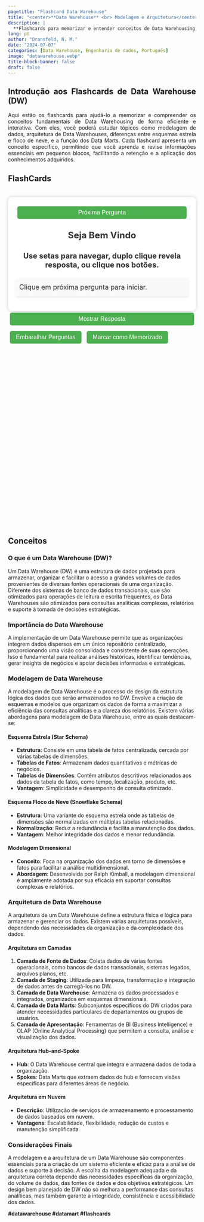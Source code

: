 ```yaml
---
pagetitle: "Flashcard Data Warehouse"
title: "<center>**Data Warehouse** <br> Modelagem e Arquitetura</center>"
description: |
  **Flashcards para memorizar e entender conceitos de Data Warehousing, abordando modelagem de dados, arquitetura, esquemas e a função dos Data Marts.**
lang: pt
author: "Dransfeld, N. M."
date: "2024-07-07"
categories: [Data Warehouse, Engenharia de dados, Português]
image: "datawarehouse.webp"
title-block-banner: false
draft: false
---
```


::: {style="text-align: justify"}
## Introdução aos Flashcards de Data Warehouse (DW)

Aqui estão os flashcards para ajudá-lo a memorizar e compreender os conceitos fundamentais de Data Warehousing de forma eficiente e interativa. Com eles, você poderá estudar tópicos como modelagem de dados, arquitetura de Data Warehouses, diferenças entre esquemas estrela e floco de neve, e a função dos Data Marts. Cada flashcard apresenta um conceito específico, permitindo que você aprenda e revise informações essenciais em pequenos blocos, facilitando a retenção e a aplicação dos conhecimentos adquiridos.

:::

::: panel-tabset
## FlashCards

::: {style="height:900px;"}
```{=HTML}
<!DOCTYPE html>
<html lang="pt-br">
<head>
  <meta charset="UTF-8">
  <meta name="viewport" content="width=device-width, initial-scale=1.0">
  <title>Flash Cards nion</title>
  <style>
    /* Estilos Padrões (Desktop) */

    /* Estilos para a marca d'água */
    .nm-watermark {
      position: fixed;
      bottom: 10px;
      right: 10px;
      font-size: 12px;
      color: grey;
      z-index: 1000;
    }

    .nm-spacer {
      height: 20px; /* Ajuste a altura para aumentar ou diminuir o espaço */
    }

    .nm-container {
      margin-top: 0 auto; /* Margem superior de 500px */
      width: 760px; /* Largura fixa do container */
      margin-left: auto; /* Margem esquerda automática para centralizar */
      margin-right: auto; /* Margem direita automática para centralizar */
      padding: 20px; /* Padding interno */
      background-color: #fff; /* Cor de fundo */
      box-shadow: 0 0 10px rgba(0,0,0,0.2); /* Sombra do box */
    }

    .nm-buttons-container {
      display: flex;
      flex-direction: column;
    }

    .nm-button {
      padding: 8px 16px; /* Diminuído de 10px 20px para 8px 16px */
      font-size: 10px; /* Diminuído de 16px para 14px */
      background-color: #4CAF50;
      color: #fff;
      border: none;
      border-radius: 5px;
      font-size: 16px;
      cursor: pointer;
      transition: background-color 0.3s ease;
      flex: 1 1 auto; /* Permite que o botão cresça e ocupe espaço igual */
      margin: 5px; /* Espaçamento entre os botões */
    }

    .nm-big-button {
      font-size: 20px; /* Tamanho maior para botões grandes */
    }

    .nm-small-button {
      font-size: 16px; /* Tamanho menor para botões pequenos */
    }

    .nm-card {
      padding: 20px;
      border-radius: 10px;
      box-shadow: 0 0 10px rgba(0,0,0,0.2);
      background-color: #fff;
      text-align: center;
    }

    .nm-question-style {
      font-size: 24px;
      font-weight: bold;
      color: #333;
    }

    .nm-answer-style {
      font-size: 18px; /* Tamanho confortável para leitura */
      color: #333; /* Cor mais escura para melhor contraste */
      line-height: 1.6; /* Espaçamento entre as linhas para melhorar a leitura */
      text-align: justify; /* Alinha o texto justificado para um fluxo uniforme */
      padding: 10px; /* Espaço ao redor do texto */
      border-radius: 5px; /* Bordas suavemente arredondadas para o bloco de texto */
      background-color: #f9f9f9; /* Cor de fundo sutil para destacar a área de resposta */
      box-shadow: 0px 2px 4px rgba(0,0,0,0.1); /* Sombra sutil para profundidade */
      margin-top: 20px; /* Mantém uma distância entre a pergunta e a resposta */
    }

    h1 {
      margin-top: 0;
    }

    .nm-button:hover {
      background-color: #3e8e41;
    }

    /* Espaçamento entre botões */
    .nm-button:not(:last-child) {
      margin-bottom: 10px; /* Ajusta o espaçamento entre os botões */
    }

    /* Estilos para dispositivos móveis (telas menores que 768px) */
    @media screen and (max-width: 768px) {
      .nm-container {
        max-width: 96%; /* Faz o container ocupar 100% da largura */
        padding: 10px; /* Ajusta o padding para dispositivos móveis */
      }

      .nm-card {
        padding: 20px;
      }

      .nm-question-style {
        font-size: 20px;
      }

      .nm-answer-style {
        font-size: 18px;
      }

      .nm-button {
        padding: 16px 18px;
        font-size: 18px;
      }
    }
  </style>
</head>
<body>
  <div class="nm-spacer"></div>
 
    <div class="nm-card" id="card">
      <div class="nm-buttons-container">
        <button class="nm-button" onclick="nextCard()">Próxima Pergunta</button>
      </div>
      <p id="question" class="nm-question-style">Seja Bem Vindo <br> <br> <small>Use setas para navegar, duplo clique revela resposta, ou clique nos botões.</small></p>
      <p id="answer" class="nm-answer-style">Clique em próxima pergunta para iniciar.</p>
      <p id="counter" class="nm-counter-style"></p>
    </div>
    <div class="nm-buttons-container">
      <button class="nm-button" id="answerButton" onclick="showAnswer()">Mostrar Resposta</button>
      <div class="nm-button-row">
        <button class="nm-button" onclick="shuffleCards()">Embaralhar Perguntas</button>
       
        <button class="nm-button custom-button" onclick="markAsMemorized()">Marcar como Memorizado</button>
      </div>
    </div>

  <div class="nm-spacer"></div>


  <script>
   var cards = [{question:"O que é um banco de dados transacional?",answer:"Um banco de dados transacional é projetado para gerenciar transações de rotina em tempo real, como inserções, atualizações e exclusões de dados. Ele é otimizado para operações de leitura e escrita frequentes e rápidas."},
     {question:"O que é um banco de dados analítico?",answer:"Um banco de dados analítico é projetado para análise de dados em larga escala e suporte à tomada de decisões. Ele é otimizado para consultas complexas e agregações de dados, geralmente em grandes volumes."},
     {question:"Quais são as características principais de um banco de dados transacional?",answer:"Características incluem suporte a transações ACID (Atomicidade, Consistência, Isolamento, Durabilidade), alta velocidade de leitura e escrita, e armazenamento de dados em formato de linhas."},
     {question:"Quais são as características principais de um banco de dados analítico?",answer:"Características incluem otimização para consultas complexas e agregações, armazenamento de dados em formato de colunas, e suporte para grandes volumes de dados históricos."},
     {question:"O que significa ACID em bancos de dados transacionais?",answer:"ACID é um conjunto de propriedades que garantem a confiabilidade das transações de banco de dados. Significa Atomicidade, Consistência, Isolamento e Durabilidade."},
     {question:"Qual é a principal diferença entre armazenamento em linhas e armazenamento em colunas?",answer:"No armazenamento em linhas, todos os dados de uma linha são armazenados juntos, facilitando transações de leitura e escrita. No armazenamento em colunas, os dados de cada coluna são armazenados juntos, facilitando a execução de consultas analíticas que acessam poucas colunas mas muitas linhas."},
     {question:"Quando é mais apropriado usar um banco de dados transacional?",answer:"É mais apropriado usar um banco de dados transacional em aplicações que exigem transações frequentes e consistência dos dados, como sistemas de pagamento, e-commerce e sistemas de gerenciamento de estoque."},
     {question:"Quando é mais apropriado usar um banco de dados analítico?",answer:"É mais apropriado usar um banco de dados analítico em aplicações que exigem análise de grandes volumes de dados, como business intelligence, data warehousing e relatórios de desempenho."},
     {question:"Qual é a diferença entre OLTP e OLAP?",answer:"OLTP (Online Transaction Processing) refere-se a sistemas que gerenciam transações de rotina, enquanto OLAP (Online Analytical Processing) refere-se a sistemas que suportam consultas complexas e análise de dados históricos."},
     {question:"Como a estrutura de dados difere entre bancos de dados transacionais e analíticos?",answer:"Bancos de dados transacionais utilizam uma estrutura de tabelas normalizadas para evitar redundância e garantir a integridade dos dados, enquanto bancos de dados analíticos utilizam tabelas desnormalizadas ou modelos de estrela para otimizar consultas e agregações."},
     {question:"O que é um Data Warehouse?",answer:"Um data warehouse é um tipo de sistema de gerenciamento de dados projetado para ativar e fornecer suporte às atividades de business intelligence (BI), especialmente a análise avançada. Os data warehouses destinam-se exclusivamente a realizar consultas e análises avançadas e geralmente contêm grandes quantidades de dados históricos. Os dados em um data warehouse geralmente são derivados de uma ampla variedade de fontes, como arquivos de log de aplicativos e aplicativos de transações."},
     {question:"Cite exemplos de Bancos de Dados Transacionais (OLTP)",answer:"MySQL:  Um dos sistemas de gerenciamento de banco de dados relacionais (RDBMS) mais populares, usado amplamente em aplicações web e empresariais para gerenciamento de transações em tempo real.<br><br>PostgreSQL: Um RDBMS avançado e de código aberto que oferece suporte a operações transacionais complexas, com forte ênfase em extensibilidade e conformidade com padrões SQL.<br><br>Oracle Database: Um RDBMS robusto usado em grandes empresas para gerenciamento de transações críticas e de alto desempenho. Oferece recursos avançados de segurança e recuperação de desastres.<br><br>Microsoft SQL Server: Um RDBMS da Microsoft com forte integração com o ecossistema Windows e ferramentas empresariais. Suporta transações ACID e é amplamente usado em ambientes corporativos.<br><br>IBM Db2: Um RDBMS da IBM que oferece alta disponibilidade, escalabilidade e suporte a transações complexas, frequentemente usado em grandes corporações e setores financeiros.<br><br>SQLite: Um banco de dados embutido, leve e de código aberto, amplamente usado em dispositivos móveis, aplicativos de desktop e aplicações onde a simplicidade e o desempenho são essenciais."},
     {question:"Quais são os principais desafios de gerenciamento de um banco de dados analítico?",answer:"Desafios incluem integração de dados de múltiplas fontes, otimização de consultas complexas, manutenção de grandes volumes de dados históricos, e escalabilidade para análises em larga escala."},
     {question:"Como a performance é otimizada em bancos de dados transacionais?",answer:"A performance é otimizada através do uso de índices, partições, transações ACID, e mecanismos de controle de concorrência, como bloqueios e versionamento de registros."},
     {question:"Qual é o papel dos índices em bancos de dados transacionais?",answer:"Os índices em bancos de dados transacionais são usados para acelerar a busca e recuperação de registros, melhorando a performance das consultas."},
     {question:"O que é ETL e qual é sua importância em bancos de dados analíticos?",answer:"ETL (Extract, Transform, Load) é o processo de extração de dados de diversas fontes, transformação dos dados para um formato adequado, e carregamento dos dados em um Data Warehouse ou banco de dados analítico. É crucial para integrar e preparar dados para análise."},
     {question:"Como bancos de dados transacionais e analíticos podem coexistir em uma organização?",answer:"Bancos de dados transacionais e analíticos podem coexistir através da separação de cargas de trabalho, onde os dados transacionais são periodicamente transferidos para um banco de dados analítico ou Data Warehouse para análise e relatórios."},
     {question:"Quais são alguns exemplos de sistemas de bancos de dados transacionais e analíticos?",answer:"Exemplos de bancos de dados transacionais incluem MySQL, PostgreSQL, Oracle Database e Microsoft SQL Server. Exemplos de bancos de dados analíticos incluem Amazon Redshift, Google BigQuery, Apache Hive e Snowflake."},
     {question:"O que é um Data Mart?",answer:"Um Data Mart é um subconjunto especializado de um Data Warehouse, focado em um tema específico, departamento ou área de negócio, como vendas, finanças ou marketing."},
     {question:"Qual é a diferença entre um Data Mart e um Data Warehouse?",answer:"Um Data Warehouse é um repositório centralizado que integra dados de múltiplas fontes para análise e relatórios em toda a organização. Um Data Mart é uma versão menor e mais focada de um Data Warehouse, destinada a atender necessidades específicas de um departamento ou área de negócio."},
     {question:"Quais são os tipos de Data Mart?",answer:"Existem dois tipos principais de Data Mart:<br>Dependente: Extraído diretamente de um Data Warehouse central.<br>Independente: Construído diretamente a partir de fontes de dados operacionais, sem depender de um Data Warehouse central."},
     {question:"O que é um esquema estrela?",answer:"Um esquema estrela é um tipo de modelagem de dados usado em Data Marts e Data Warehouses, onde um fato central é conectado a múltiplas tabelas de dimensão. Ele é chamado de estrela devido ao formato resultante."},
     {question:"O que é um esquema floco de neve?",answer:"Um esquema floco de neve é uma variante do esquema estrela, onde as tabelas de dimensão são normalizadas em várias tabelas relacionadas, criando uma estrutura semelhante a um floco de neve."},
     {question:"Quais são os componentes principais de um Data Mart?",answer:"Componentes principais incluem:<br>- Tabelas de fatos.<br>- Tabelas de dimensões.<br>- Processo de ETL.<br>- Ferramentas de BI e visualização de dados."},
     {question:"O que é ETL no contexto de Data Marts?",answer:"ETL (Extract, Transform, Load) é o processo de extração de dados de fontes operacionais, transformação dos dados em um formato adequado para análise e carregamento dos dados no Data Mart."},
     {question:"Quais são os casos de uso comuns para Data Marts?",answer:"Casos de uso incluem:<br>Análise de vendas e marketing.<br>Relatórios financeiros.<br>Análise de desempenho de produtos.<br>Suporte a decisões de operações específicas."},
     {question:"Quais são as ferramentas populares para construir e gerenciar Data Marts?",answer:"Ferramentas populares incluem:<br>Microsoft SQL Server Analysis Services (SSAS)<br>Oracle Database<br>IBM Db2<br>Amazon Redshift<br>Google BigQuery<br>Snowflake"},
     {question:"O que é um Data Mart virtual?",answer:"Definição 01: Um Data Mart virtual é um Data Mart que não armazena fisicamente os dados, mas os acessa e os apresenta em tempo real a partir de várias fontes de dados.<br><br>Definição 02: O Data Mart Virtual é uma abordagem mais flexível e econômica para a criação de Data Marts. Nesse caso, os dados são armazenados no Data Warehouse centralizado, mas são organizados e disponibilizados de forma virtual para atender às necessidades específicas de um departamento ou área de negócio. Essa abordagem evita a duplicação de dados e reduz os custos de armazenamento, pois os dados são acessados de forma virtual, sem a necessidade de criar um ambiente separado para cada Data Mart."},
     {question:"Quais são as etapas principais na criação de um Data Mart?",answer:"As etapas principais incluem:<br>Coleta de requisitos de negócios.<br>Modelagem de dados.<br>Implementação de processos ETL.<br>Desenvolvimento de consultas e relatórios.<br>Teste e validação.<br>Manutenção e atualização contínua."},
     {question:"Como os Data Marts suportam a análise em tempo real?",answer:"Data Marts podem ser configurados para processar e carregar dados em tempo real ou quase em tempo real, usando técnicas de ETL em tempo real e tecnologias de streaming."},
     {question:"Como a performance é otimizada em um Data Mart?",answer:"A performance é otimizada através de:<br>Indexação adequada das tabelas.<br>Desnormalização para reduzir junções complexas.<br>Otimização de consultas.<br>Uso de tecnologias de armazenamento em memória e processamento paralelo."},
     {question:"O que é Mineração de Dados em Data Warehouse?",answer:"Definição 01: Mineração de dados é o processo de descobrir informações em um conjunto de dados, também conhecido como Knowledge Discovery in Databases (KDD). <br><br>Definição 02: Mineração de dados é o processo de descobrir padrões e conhecimento a partir de grandes conjuntos de dados. Em um Data Warehouse, que é um repositório centralizado de dados integrados de várias fontes, a mineração de dados envolve a análise desses dados para extrair informações úteis, padrões ocultos e relacionamentos."},
     {question:"Quais são os principais objetivos da mineração de dados em um Data Warehouse?",answer:"Os principais objetivos incluem a descoberta de padrões significativos, a identificação de tendências e comportamentos, a segmentação de dados, a previsão de eventos futuros e a geração de insights para a tomada de decisões estratégicas."},
     {question:"Como a mineração de dados se diferencia de consultas tradicionais em um Data Warehouse?",answer:"Consultas tradicionais em um Data Warehouse focam em extrair dados específicos baseados em critérios predefinidos. A mineração de dados, por outro lado, busca padrões desconhecidos e não intuitivos nos dados, utilizando técnicas avançadas como algoritmos de aprendizado de máquina."},
     {question:"Quais são os principais passos envolvidos no processo de mineração de dados?",answer:"Os passos principais incluem a coleta e integração de dados, limpeza de dados, seleção de dados relevantes, transformação de dados, aplicação de algoritmos de mineração, interpretação e avaliação dos resultados."},
     {question:"Explique o conceito de Data Mart e sua relação com o Data Warehouse.",answer:"Um Data Mart é um subconjunto de um Data Warehouse, frequentemente segmentado por linha de negócio ou departamento. Ele é projetado para atender necessidades específicas de análise, permitindo um acesso mais rápido e simplificado aos dados relevantes para um grupo específico de usuários."},
     {question:"Quais são as etapas do processo de Descoberta de Conhecimento em Bases de Dados (Knowledge Discovery in Databases KDD)?",answer:"As etapas incluem seleção de dados, pré-processamento, transformação, mineração de dados, interpretação e avaliação dos resultados. Cada etapa é crucial para garantir que os dados sejam corretamente preparados e que os padrões descobertos sejam úteis e precisos."},
     {question:"O que são regras de associação e como elas são aplicadas em mineração de dados?",answer:"Regras de associação identificam relações frequentes entre conjuntos de itens nos dados. São usadas, por exemplo, na análise de cesta de mercado para descobrir quais produtos são frequentemente comprados juntos."},
     {question:"Explique a importância da normalização de dados no contexto de Data Warehousing.",answer:"A normalização de dados organiza os dados em estruturas para reduzir redundâncias e melhorar a integridade. Em Data Warehousing, isso é importante para garantir que os dados sejam precisos e consistentes, facilitando a integração e análise."},
     {question:"Qual é a principal diferença entre as abordagens Top-Down e Bottom-Up na implementação de Data Warehouses",answer:"A abordagem Top-Down começa com a criação de um Data Warehouse empresarial completo, a partir do qual Data Marts são derivados, enquanto a abordagem Bottom-Up começa com a criação de Data Marts individuais que eventualmente são integrados para formar um Data Warehouse completo."},
     {question:"Quais são as vantagens da abordagem Top-Down (Data Warehouses)?",answer:"As vantagens da abordagem Top-Down incluem uma visão unificada dos dados e consistência e integração de dados desde o início. No entanto, essa abordagem geralmente requer mais tempo e investimento inicial."},
     {question:"Quais são os desafios da abordagem Bottom-Up (Data Warehouses)?",answer:"Os desafios da abordagem Bottom-Up incluem a possível inconsistência entre os Data Marts e a complexidade na integração posterior para formar um Data Warehouse central."},
     {question:"O que caracteriza uma implementação de Data Warehouse Híbrida?",answer:"A implementação Híbrida combina elementos das abordagens Top-Down e Bottom-Up, equilibrando a visão integrada com a necessidade de implementação rápida de Data Marts críticos."},
     {question:"Como um Data Mart Independente é geralmente implementado?",answer:"Um Data Mart Independente é implementado diretamente a partir de fontes de dados operacionais ou outras fontes de dados específicas, sem passar por um Data Warehouse central."},
     {question:"Como a abordagem Top-Down ajuda na consistência dos dados?",answer:"A abordagem Top-Down ajuda na consistência dos dados ao integrar e centralizar todos os dados em um único Data Warehouse empresarial antes de derivar Data Marts, garantindo que todos os Data Marts usem uma fonte de dados comum e integrada."},
     {question:"O que é um catálogo de metadados e qual sua importância?",answer:"Um catálogo de metadados é uma coleção de informações detalhadas sobre os dados em um sistema, incluindo sua origem, formato, significado e relacionamentos. Ele é importante porque fornece uma visão geral dos metadados, auxiliando na gestão e compreensão dos dados, facilitando a busca, integração e análise dos dados."},
     {question:"O que significa 'drill' em análise de dados e como ele é usado?",answer:"'Drill' em análise de dados refere-se à capacidade de explorar dados em maior profundidade. É usado para navegar pelos dados de maneira mais detalhada, utilizando técnicas como perfuração para baixo (drill down) para ver dados mais específicos e perfuração para cima (drill up) para obter uma visão mais geral ou resumida dos dados."},
     {question:"Qual é a principal função de um sistema OLTP?",answer:"A principal função de um sistema OLTP é dar suporte ao processamento de transações em tempo real. Ele registra, processa e gerencia dados transacionais, como entradas de pedidos, atualizações de estoque e transações financeiras, garantindo a integridade e a eficiência das operações diárias de uma organização."},
     {question:"Qual é o significado de integração em sistemas de dados?",answer:"Integração refere-se à capacidade de diferentes sistemas ou componentes trabalharem juntos de maneira harmoniosa. Isso implica na unificação de diversos sistemas ou fontes de dados para funcionarem como uma unidade coesa, facilitando a troca e o uso de dados entre eles."},
     {question:"Como a volatilidade dos dados afeta um sistema de banco de dados?",answer:"Volatilidade está relacionada à estabilidade ou instabilidade dos dados ao longo do tempo. Dados voláteis mudam frequentemente e podem afetar a consistência e a precisão das informações em um sistema de banco de dados, exigindo mecanismos para lidar com essas mudanças constantes."},
     {question:"O que se entende por independência em sistemas de dados?",answer:"Independência refere-se à capacidade de alterar uma parte do sistema sem afetar outras partes. Em sistemas de dados, isso significa que modificações em uma parte do banco de dados ou aplicação podem ser feitas sem impactos negativos nas demais partes do sistema, permitindo maior flexibilidade e manutenção mais simples."},
     {question:"Por que a granularidade é importante ao discutir o nível de detalhamento dos dados?",answer:"Granularidade é a medida do nível de detalhe ou profundidade dos dados em um banco de dados. É uma característica crucial ao discutir o nível de detalhamento dos dados, pois determina a quantidade de informação disponível em cada registro de dados. Em um Data Mart de vendas, uma maior granularidade pode significar dados detalhados por transação individual, enquanto uma menor granularidade pode significar dados agregados por dia ou por mês."},
     {question:"Data warehouse e data mart dizem respeito às estruturas dimensionais de dados, remodeladas com o objetivo de prover análises diferenciais, ao passo que o OSD (operational data store) está relacionado ao armazenamento e tratamento de dados, de forma também consolidada, porém sem as características dimensionais.<br>Verdadeiro ou Falso  ?",answer:"Sim, a frase é verdadeira. Aqui está uma explicação detalhada:<br><br>Estruturas Dimensionais: Tanto data warehouses quanto data marts utilizam estruturas dimensionais para organizar os dados de forma que seja fácil realizar consultas analíticas. Essas estruturas geralmente incluem tabelas de fatos e tabelas de dimensões, facilitando a análise multidimensional.<br><br>OSD e Dados Consolidados: Embora o OSD também integre e consolide dados de várias fontes, ele não utiliza estruturas dimensionais. O foco do OSD é suportar operações em tempo real, mantendo a consistência e integridade dos dados operacionais."}]; 
    
    
    var currentCard = 0;

    document.getElementById("answer").style.display = "none";
    updateCounter();

    function shuffle(array) {
      for (let i = array.length - 1; i > 0; i--) {
        const j = Math.floor(Math.random() * (i + 1));
        [array[i], array[j]] = [array[j], array[i]];
      }
      return array;
    }

    function nextCard() {
      document.getElementById("answer").style.display = "none"; // Esconde a resposta ao avançar para o próximo card
      document.getElementById("answerButton").textContent = "Mostrar Resposta";
      currentCard++;
      if (currentCard >= cards.length) {
        shuffle(cards);
        currentCard = 0;
      }
      updateCard();
    }

    function showAnswer() {
      var answer = document.getElementById("answer");
      var answerButton = document.getElementById("answerButton");
      if (answer.style.display === "none") {
        answer.style.display = "block";
        answerButton.textContent = "Esconder Resposta";
      } else {
        answer.style.display = "none";
        answerButton.textContent = "Mostrar Resposta";
      }
    }

    function shuffleCards() {
      shuffle(cards);
      currentCard = 0;
      updateCard(); // após embaralhar, mostrar o primeiro card
    }

    function markAsMemorized() {
      if (cards.length > 0) {
        cards.splice(currentCard, 1); // Remove o card atual
        if (currentCard >= cards.length) {
          currentCard = 0; // Reinicia o índice se necessário
        }
        if (cards.length === 0) {
          document.getElementById("question").innerHTML = "Todas as perguntas foram memorizadas! para reiniciar, atualize a página.";
          document.getElementById("answer").innerHTML = "";
          document.getElementById("answerButton").style.display = "none";
          document.getElementById("counter").style.display = "none";
        } else {
          updateCard();
        }
      }
    }

    function toggleFullScreen() {
      if (!document.fullscreenElement) {
        document.documentElement.requestFullscreen();
      } else {
        if (document.exitFullscreen) {
          document.exitFullscreen();
        }
      }
    }

    function updateCard() {
      document.getElementById("question").innerHTML = cards[currentCard].question;
      document.getElementById("answer").innerHTML = cards[currentCard].answer;
      updateCounter();
      if (cards[currentCard].answer.length > 20) {
        document.getElementById("answer").style.textAlign = "justify";
      } else {
        document.getElementById("answer").style.textAlign = "center";
      }
      if (currentCard === cards.length - 1) {
        document.getElementById("question").innerHTML += " (Última pergunta!)";
      }
    }

    function updateCounter() {
      document.getElementById("counter").innerHTML = (cards.length > 0) ? `Pergunta ${currentCard + 1} de ${cards.length}` : '';
    }

    var xDown = null;                                                        
    var yDown = null;

    function handleTouchStart(evt) {
      const firstTouch = evt.touches[0];                                      
      xDown = firstTouch.clientX;                                      
      yDown = firstTouch.clientY;                                      
    };                                                

    function handleTouchMove(evt) {
      if (!xDown || !yDown) {
        return;
      }

      var xUp = evt.touches[0].clientX;                                    
      var yUp = evt.touches[0].clientY;

      var xDiff = xDown - xUp;
      var yDiff = yDown - yUp;

      if (Math.abs(xDiff) > Math.abs(yDiff)) {/*most significant*/
        if (xDiff > 0) {
          nextCard();
        } else {
          previousCard();
        }                       
      } 
      xDown = null;
      yDown = null;                                             
    };

    function handleKeyDown(evt) {
      if (evt.key === "ArrowLeft") {
        previousCard();
      } else if (evt.key === "ArrowRight") {
        nextCard();
      } else if (evt.key === "Enter") {
        showAnswer();
      }
    }

    function handleDoubleClick() {
      showAnswer();
    }

    var cardElement = document.getElementById('card');
    cardElement.addEventListener('touchstart', handleTouchStart, false);        
    cardElement.addEventListener('touchmove', handleTouchMove, false);
    cardElement.addEventListener('dblclick', handleDoubleClick, false);

    document.addEventListener('keydown', handleKeyDown);
  </script>
</body>
</html>




```
:::

## Conceitos


### O que é um Data Warehouse (DW)?

Um Data Warehouse (DW) é uma estrutura de dados projetada para armazenar, organizar e facilitar o acesso a grandes volumes de dados provenientes de diversas fontes operacionais de uma organização. Diferente dos sistemas de banco de dados transacionais, que são otimizados para operações de leitura e escrita frequentes, os Data Warehouses são otimizados para consultas analíticas complexas, relatórios e suporte à tomada de decisões estratégicas.

### Importância do Data Warehouse

A implementação de um Data Warehouse permite que as organizações integrem dados dispersos em um único repositório centralizado, proporcionando uma visão consolidada e consistente de suas operações. Isso é fundamental para realizar análises históricas, identificar tendências, gerar insights de negócios e apoiar decisões informadas e estratégicas.

### Modelagem de Data Warehouse

A modelagem de Data Warehouse é o processo de design da estrutura lógica dos dados que serão armazenados no DW. Envolve a criação de esquemas e modelos que organizam os dados de forma a maximizar a eficiência das consultas analíticas e a clareza dos relatórios. Existem várias abordagens para modelagem de Data Warehouse, entre as quais destacam-se:

#### Esquema Estrela (Star Schema)

- **Estrutura**: Consiste em uma tabela de fatos centralizada, cercada por várias tabelas de dimensões.
- **Tabelas de Fatos**: Armazenam dados quantitativos e métricas de negócios.
- **Tabelas de Dimensões**: Contêm atributos descritivos relacionados aos dados da tabela de fatos, como tempo, localização, produto, etc.
- **Vantagem**: Simplicidade e desempenho de consulta otimizado.

#### Esquema Floco de Neve (Snowflake Schema)

- **Estrutura**: Uma variante do esquema estrela onde as tabelas de dimensões são normalizadas em múltiplas tabelas relacionadas.
- **Normalização**: Reduz a redundância e facilita a manutenção dos dados.
- **Vantagem**: Melhor integridade dos dados e menor redundância.

#### Modelagem Dimensional

- **Conceito**: Foca na organização dos dados em torno de dimensões e fatos para facilitar a análise multidimensional.
- **Abordagem**: Desenvolvida por Ralph Kimball, a modelagem dimensional é amplamente adotada por sua eficácia em suportar consultas complexas e relatórios.

### Arquitetura de Data Warehouse

A arquitetura de um Data Warehouse define a estrutura física e lógica para armazenar e gerenciar os dados. Existem várias arquiteturas possíveis, dependendo das necessidades da organização e da complexidade dos dados.

#### Arquitetura em Camadas

1. **Camada de Fonte de Dados**: Coleta dados de várias fontes operacionais, como bancos de dados transacionais, sistemas legados, arquivos planos, etc.
2. **Camada de Staging**: Utilizada para limpeza, transformação e integração de dados antes de carregá-los no DW.
3. **Camada de Data Warehouse**: Armazena os dados processados e integrados, organizados em esquemas dimensionais.
4. **Camada de Data Marts**: Subconjuntos específicos do DW criados para atender necessidades particulares de departamentos ou grupos de usuários.
5. **Camada de Apresentação**: Ferramentas de BI (Business Intelligence) e OLAP (Online Analytical Processing) que permitem a consulta, análise e visualização dos dados.

#### Arquitetura Hub-and-Spoke

- **Hub**: O Data Warehouse central que integra e armazena dados de toda a organização.
- **Spokes**: Data Marts que extraem dados do hub e fornecem visões específicas para diferentes áreas de negócio.

#### Arquitetura em Nuvem

- **Descrição**: Utilização de serviços de armazenamento e processamento de dados baseados em nuvem.
- **Vantagens**: Escalabilidade, flexibilidade, redução de custos e manutenção simplificada.

### Considerações Finais

A modelagem e a arquitetura de um Data Warehouse são componentes essenciais para a criação de um sistema eficiente e eficaz para a análise de dados e suporte à decisão. A escolha da modelagem adequada e da arquitetura correta depende das necessidades específicas da organização, do volume de dados, das fontes de dados e dos objetivos estratégicos. Um design bem planejado de DW não só melhora a performance das consultas analíticas, mas também garante a integridade, consistência e acessibilidade dos dados.

:::

**#datawarehouse #datamart #flashcards**
